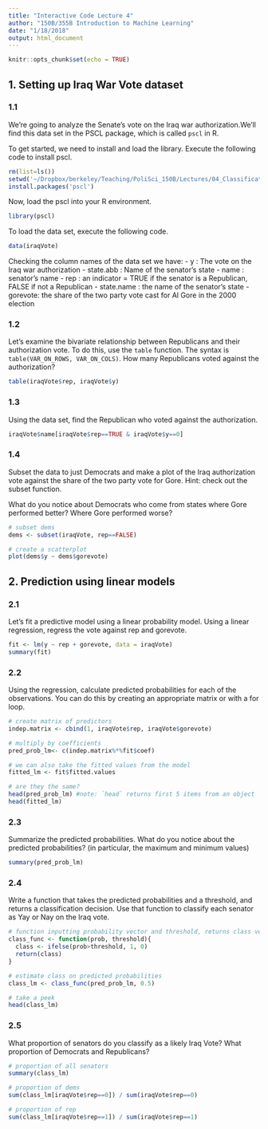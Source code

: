```yaml
---
title: "Interactive Code Lecture 4"
author: "150B/355B Introduction to Machine Learning"
date: "1/18/2018"
output: html_document
---
```


```r
knitr::opts_chunk$set(echo = TRUE)
```

## 1. Setting up Iraq War Vote dataset

### 1.1

We're going to analyze the Senate's vote on the Iraq war authorization.We'll find this data set in the PSCL package, which is called `pscl` in R.

To get started, we need to install and load the library. Execute the following code to install pscl.

```r
rm(list=ls())
setwd('~/Dropbox/berkeley/Teaching/PoliSci_150B/Lectures/04_Classification')
install.packages('pscl')
```

Now, load the pscl into your R environment.

```r
library(pscl)
```

To load the data set, execute the following code.

```r
data(iraqVote)
```

Checking the column names of the data set we have:
- y : The vote on the Iraq war authorization
- state.abb : Name of the senator's state
- name : senator's name
- rep : an indicator = TRUE if the senator is a Republican, FALSE if not a Republican
- state.name : the name of the senator's state
- gorevote: the share of the two party vote cast for Al Gore in the 2000 election

### 1.2

Let's examine the bivariate relationship between Republicans and their authorization vote. To do this, use the `table` function. The syntax is `table(VAR_ON_ROWS, VAR_ON_COLS)`. How many Republicans voted against the authorization?

```r
table(iraqVote$rep, iraqVote$y)
```

### 1.3

Using the data set, find the Republican who voted against the authorization.
```r
iraqVote$name[iraqVote$rep==TRUE & iraqVote$y==0]
```

### 1.4

Subset the data to just Democrats and make a plot of the Iraq authorization vote against the share of the two party vote for Gore. Hint: check out the subset function.  

What do you notice about Democrats who come from states where Gore performed better? Where Gore performed worse?
```r
# subset dems
dems <- subset(iraqVote, rep==FALSE)

# create a scatterplot
plot(dems$y ~ dems$gorevote)
```

## 2. Prediction using linear models

### 2.1 

Let's fit a predictive model using a linear probability model. Using a linear regression, regress the vote against rep and gorevote.
```r
fit <- lm(y ~ rep + gorevote, data = iraqVote)
summary(fit)
```

### 2.2

Using the regression, calculate predicted probabilities for each of the observations.  You can do this by creating an appropriate matrix or with a for loop.
```r
# create matrix of predictors
indep.matrix <- cbind(1, iraqVote$rep, iraqVote$gorevote)

# multiply by coefficients
pred_prob_lm<- c(indep.matrix%*%fit$coef) 

# we can also take the fitted values from the model
fitted_lm <- fit$fitted.values

# are they the same?
head(pred_prob_lm) #note: `head` returns first 5 items from an object
head(fitted_lm)
```

### 2.3

Summarize the predicted probabilities. What do you notice about the predicted probabilities? (in particular, the maximum and minimum values)
```r
summary(pred_prob_lm)
```

### 2.4

Write a function that takes the predicted probabilities and a threshold, and returns a classification decision. Use that function to classify each senator as Yay or Nay on the Iraq vote.
```r
# function inputting probability vector and threshold, returns class vector
class_func <- function(prob, threshold){
  class <- ifelse(prob>threshold, 1, 0)
  return(class)
}

# estimate class on predicted probabilities
class_lm <- class_func(pred_prob_lm, 0.5)

# take a peek
head(class_lm)
```

### 2.5

What proportion of senators do you classify as a likely Iraq Vote? What proportion of Democrats and Republicans?
```r
# proportion of all senators
summary(class_lm)

# proportion of dems
sum(class_lm[iraqVote$rep==0]) / sum(iraqVote$rep==0)

# proportion of rep
sum(class_lm[iraqVote$rep==1]) / sum(iraqVote$rep==1)
```